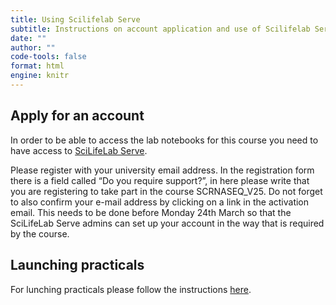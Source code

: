 ```yaml
---
title: Using Scilifelab Serve
subtitle: Instructions on account application and use of Scilifelab Serve
date: ""
author: ""
code-tools: false
format: html
engine: knitr
---
```


## Apply for an account

In order to be able to access the lab notebooks for this course you need to have access to [SciLifeLab Serve](https://serve.scilifelab.se). 

Please register with your university email address. In the registration form there is a field called “Do you require support?”, in here please write that you are registering to take part in the course SCRNASEQ_V25. Do not forget to also confirm your e-mail address by clicking on a link in the activation email. This needs to be done before Monday 24th March so that the SciLifeLab Serve admins can set up your account in the way that is required by the course.


## Launching practicals

For lunching practicals please follow the instructions [here](Instructions for course OMICSINT_H24.pdf).



